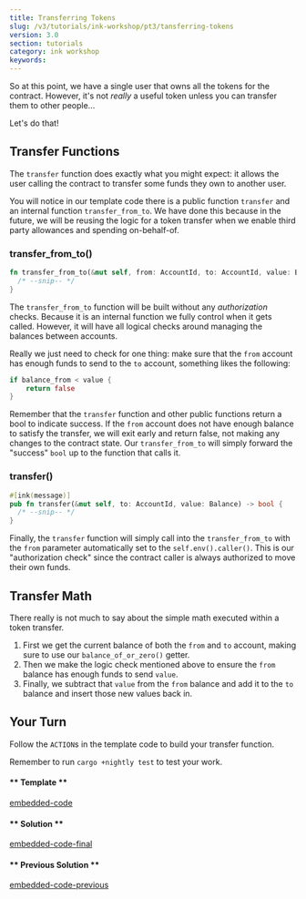 ```yaml
---
title: Transferring Tokens
slug: /v3/tutorials/ink-workshop/pt3/tansferring-tokens
version: 3.0 
section: tutorials
category: ink workshop
keywords:
---
```


So at this point, we have a single user that owns all the tokens for the contract. However, it's not
_really_ a useful token unless you can transfer them to other people...

Let's do that!

## Transfer Functions

The `transfer` function does exactly what you might expect: it allows the user calling the contract
to transfer some funds they own to another user.

You will notice in our template code there is a public function `transfer` and an internal function
`transfer_from_to`. We have done this because in the future, we will be reusing the logic for a
token transfer when we enable third party allowances and spending on-behalf-of.

### transfer_from_to()

```rust
fn transfer_from_to(&mut self, from: AccountId, to: AccountId, value: Balance) -> bool {
  /* --snip-- */
}
```

The `transfer_from_to` function will be built without any _authorization_ checks. Because it is an
internal function we fully control when it gets called. However, it will have all logical checks
around managing the balances between accounts.

Really we just need to check for one thing: make sure that the `from` account has enough funds to
send to the `to` account, something likes the following:

```rust
if balance_from < value {
    return false
}
```

Remember that the `transfer` function and other public functions return a bool to indicate success.
If the `from` account does not have enough balance to satisfy the transfer, we will exit early and
return false, not making any changes to the contract state. Our `transfer_from_to` will simply
forward the "success" `bool` up to the function that calls it.

### transfer()

```rust
#[ink(message)]
pub fn transfer(&mut self, to: AccountId, value: Balance) -> bool {
  /* --snip-- */
}
```

Finally, the `transfer` function will simply call into the `transfer_from_to` with the `from`
parameter automatically set to the `self.env().caller()`. This is our "authorization check" since
the contract caller is always authorized to move their own funds.

## Transfer Math

There really is not much to say about the simple math executed within a token transfer.

1. First we get the current balance of both the `from` and `to` account, making sure to use our
`balance_of_or_zero()` getter.
2. Then we make the logic check mentioned above to ensure the `from` balance has enough funds to
send `value`.
3. Finally, we subtract that `value` from the `from` balance and add it to the `to` balance and
insert those new values back in.

## Your Turn

Follow the `ACTION`s in the template code to build your transfer function.

Remember to run `cargo +nightly test` to test your work.

<!-- tabs:start -->

#### ** Template **

[embedded-code](./assets/2.2-template.rs ':include :type=code embed-template')

#### ** Solution **

[embedded-code-final](./assets/2.2-finished-code.rs ':include :type=code embed-final')

#### ** Previous Solution **

[embedded-code-previous](./assets/2.1-finished-code.rs ':include :type=code embed-previous')

<!-- tabs:end -->